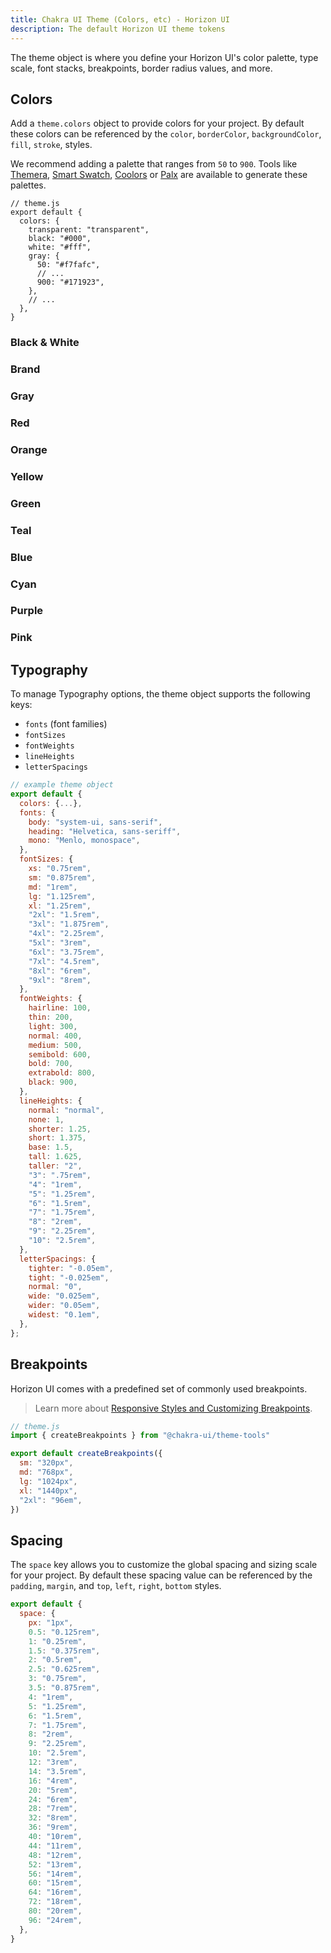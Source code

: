 ```yaml
---
title: Chakra UI Theme (Colors, etc) - Horizon UI
description: The default Horizon UI theme tokens
---
```


The theme object is where you define your Horizon UI's color palette, type
scale, font stacks, breakpoints, border radius values, and more.

## Colors

Add a `theme.colors` object to provide colors for your project. By default these
colors can be referenced by the `color`, `borderColor`, `backgroundColor`,
`fill`, `stroke`, styles.

We recommend adding a palette that ranges from `50` to `900`. Tools like
[Themera](https://themera.vercel.app/),
[Smart Swatch](https://smart-swatch.netlify.app/),
[Coolors](https://coolors.co/app) or [Palx](https://palx.jxnblk.com) are
available to generate these palettes.

```tsx
// theme.js
export default {
  colors: {
    transparent: "transparent",
    black: "#000",
    white: "#fff",
    gray: {
      50: "#f7fafc",
      // ...
      900: "#171923",
    },
    // ...
  },
}
```

### Black & White

<ColorWrapper>
  <ColorPalette color="black" name="Black" />
  <ColorPalette color="white" name="White" />
  <div />
</ColorWrapper>

### Brand

<ColorWrapper>
  <ColorPalettes color="brand" />
</ColorWrapper>

### Gray

<ColorWrapper>
  <ColorPalettes color="gray" />
</ColorWrapper>

### Red

<ColorWrapper>
  <ColorPalettes color="red" />
</ColorWrapper>

### Orange

<ColorWrapper>
  <ColorPalettes color="orange" />
</ColorWrapper>

### Yellow

<ColorWrapper>
  <ColorPalettes color="yellow" />
</ColorWrapper>

### Green

<ColorWrapper>
  <ColorPalettes color="green" />
</ColorWrapper>

### Teal

<ColorWrapper>
  <ColorPalettes color="teal" />
</ColorWrapper>

### Blue

<ColorWrapper>
  <ColorPalettes color="blue" />
</ColorWrapper>

### Cyan

<ColorWrapper>
  <ColorPalettes color="cyan" />
</ColorWrapper>

### Purple

<ColorWrapper>
  <ColorPalettes color="purple" />
</ColorWrapper>

### Pink

<ColorWrapper>
  <ColorPalettes color="pink" />
</ColorWrapper>

## Typography

To manage Typography options, the theme object supports the following keys:

- `fonts` (font families)
- `fontSizes`
- `fontWeights`
- `lineHeights`
- `letterSpacings`

```js
// example theme object
export default {
  colors: {...},
  fonts: {
    body: "system-ui, sans-serif",
    heading: "Helvetica, sans-seriff",
    mono: "Menlo, monospace",
  },
  fontSizes: {
    xs: "0.75rem",
    sm: "0.875rem",
    md: "1rem",
    lg: "1.125rem",
    xl: "1.25rem",
    "2xl": "1.5rem",
    "3xl": "1.875rem",
    "4xl": "2.25rem",
    "5xl": "3rem",
    "6xl": "3.75rem",
    "7xl": "4.5rem",
    "8xl": "6rem",
    "9xl": "8rem",
  },
  fontWeights: {
    hairline: 100,
    thin: 200,
    light: 300,
    normal: 400,
    medium: 500,
    semibold: 600,
    bold: 700,
    extrabold: 800,
    black: 900,
  },
  lineHeights: {
    normal: "normal",
    none: 1,
    shorter: 1.25,
    short: 1.375,
    base: 1.5,
    tall: 1.625,
    taller: "2",
    "3": ".75rem",
    "4": "1rem",
    "5": "1.25rem",
    "6": "1.5rem",
    "7": "1.75rem",
    "8": "2rem",
    "9": "2.25rem",
    "10": "2.5rem",
  },
  letterSpacings: {
    tighter: "-0.05em",
    tight: "-0.025em",
    normal: "0",
    wide: "0.025em",
    wider: "0.05em",
    widest: "0.1em",
  },
};
```

## Breakpoints

Horizon UI comes with a predefined set of commonly used breakpoints.

> Learn more about
> [Responsive Styles and Customizing Breakpoints](/docs-horizon-ui-chakra/docs/features/responsive-styles).

```js
// theme.js
import { createBreakpoints } from "@chakra-ui/theme-tools"

export default createBreakpoints({
  sm: "320px",
  md: "768px",
  lg: "1024px",
  xl: "1440px",
  "2xl": "96em",
})
```

## Spacing

The `space` key allows you to customize the global spacing and sizing scale for
your project. By default these spacing value can be referenced by the `padding`,
`margin`, and `top`, `left`, `right`, `bottom` styles.

```js
export default {
  space: {
    px: "1px",
    0.5: "0.125rem",
    1: "0.25rem",
    1.5: "0.375rem",
    2: "0.5rem",
    2.5: "0.625rem",
    3: "0.75rem",
    3.5: "0.875rem",
    4: "1rem",
    5: "1.25rem",
    6: "1.5rem",
    7: "1.75rem",
    8: "2rem",
    9: "2.25rem",
    10: "2.5rem",
    12: "3rem",
    14: "3.5rem",
    16: "4rem",
    20: "5rem",
    24: "6rem",
    28: "7rem",
    32: "8rem",
    36: "9rem",
    40: "10rem",
    44: "11rem",
    48: "12rem",
    52: "13rem",
    56: "14rem",
    60: "15rem",
    64: "16rem",
    72: "18rem",
    80: "20rem",
    96: "24rem",
  },
}
```
